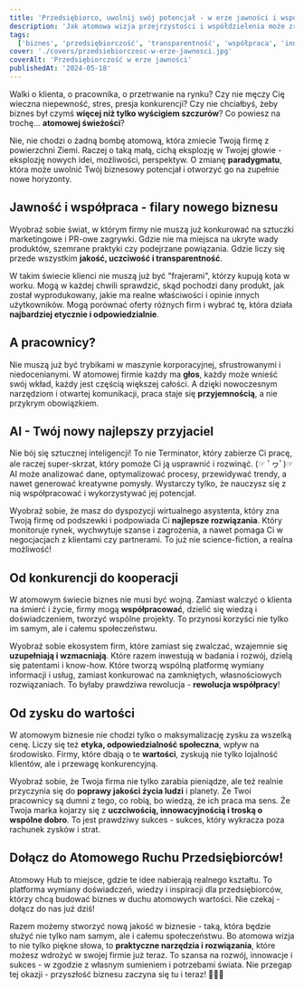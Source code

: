 ```yaml
---
title: 'Przedsiębiorco, uwolnij swój potencjał - w erze jawności i współpracy!'
description: 'Jak atomowa wizja przejrzystości i współdzielenia może zrewolucjonizować biznes, otwierając nowe możliwości rozwoju, innowacji i budowania zaufania?'
tags:
  ['biznes', 'przedsiębiorczość', 'transparentność', 'współpraca', 'innowacje']
cover: './covers/przedsiebiorczosc-w-erze-jawnosci.jpg'
coverAlt: 'Przedsiębiorczość w erze jawności'
publishedAt: '2024-05-18'
---
```


Walki o klienta, o pracownika, o przetrwanie na rynku? Czy nie męczy Cię wieczna niepewność, stres, presja konkurencji? Czy nie chciałbyś, żeby biznes był czymś **więcej niż tylko wyścigiem szczurów**? Co powiesz na trochę... **atomowej świeżości**?

Nie, nie chodzi o żadną bombę atomową, która zmiecie Twoją firmę z powierzchni Ziemi. Raczej o taką małą, cichą eksplozję w Twojej głowie - eksplozję nowych idei, możliwości, perspektyw. O zmianę **paradygmatu**, która może uwolnić Twój biznesowy potencjał i otworzyć go na zupełnie nowe horyzonty.

## Jawność i współpraca - filary nowego biznesu

Wyobraź sobie świat, w którym firmy nie muszą już konkurować na sztuczki marketingowe i PR-owe zagrywki. Gdzie nie ma miejsca na ukryte wady produktów, szemrane praktyki czy podejrzane powiązania. Gdzie liczy się przede wszystkim **jakość, uczciwość i transparentność**.

W takim świecie klienci nie muszą już być "frajerami", którzy kupują kota w worku. Mogą w każdej chwili sprawdzić, skąd pochodzi dany produkt, jak został wyprodukowany, jakie ma realne właściwości i opinie innych użytkowników. Mogą porównać oferty różnych firm i wybrać tę, która działa **najbardziej etycznie i odpowiedzialnie**.

## A pracownicy?

Nie muszą już być trybikami w maszynie korporacyjnej, sfrustrowanymi i niedocenianymi. W atomowej firmie każdy ma **głos**, każdy może wnieść swój wkład, każdy jest częścią większej całości. A dzięki nowoczesnym narzędziom i otwartej komunikacji, praca staje się **przyjemnością**, a nie przykrym obowiązkiem.

## AI - Twój nowy najlepszy przyjaciel

Nie bój się sztucznej inteligencji! To nie Terminator, który zabierze Ci pracę, ale raczej super-skrzat, który pomoże Ci ją usprawnić i rozwinąć. (☞ ﾟヮﾟ)☞ AI może analizować dane, optymalizować procesy, przewidywać trendy, a nawet generować kreatywne pomysły. Wystarczy tylko, że nauczysz się z nią współpracować i wykorzystywać jej potencjał.

Wyobraź sobie, że masz do dyspozycji wirtualnego asystenta, który zna Twoją firmę od podszewki i podpowiada Ci **najlepsze rozwiązania**. Który monitoruje rynek, wychwytuje szanse i zagrożenia, a nawet pomaga Ci w negocjacjach z klientami czy partnerami. To już nie science-fiction, a realna możliwość!

## Od konkurencji do kooperacji

W atomowym świecie biznes nie musi być wojną. Zamiast walczyć o klienta na śmierć i życie, firmy mogą **współpracować**, dzielić się wiedzą i doświadczeniem, tworzyć wspólne projekty. To przynosi korzyści nie tylko im samym, ale i całemu społeczeństwu.

Wyobraź sobie ekosystem firm, które zamiast się zwalczać, wzajemnie się **uzupełniają i wzmacniają**. Które razem inwestują w badania i rozwój, dzielą się patentami i know-how. Które tworzą wspólną platformę wymiany informacji i usług, zamiast konkurować na zamkniętych, własnościowych rozwiązaniach. To byłaby prawdziwa rewolucja - **rewolucja współpracy**!

## Od zysku do wartości

W atomowym biznesie nie chodzi tylko o maksymalizację zysku za wszelką cenę. Liczy się też **etyka, odpowiedzialność społeczna**, wpływ na środowisko. Firmy, które dbają o te **wartości**, zyskują nie tylko lojalność klientów, ale i przewagę konkurencyjną.

Wyobraź sobie, że Twoja firma nie tylko zarabia pieniądze, ale też realnie przyczynia się do **poprawy jakości życia ludzi** i planety. Że Twoi pracownicy są dumni z tego, co robią, bo wiedzą, że ich praca ma sens. Że Twoja marka kojarzy się z **uczciwością, innowacyjnością i troską o wspólne dobro**. To jest prawdziwy sukces - sukces, który wykracza poza rachunek zysków i strat.

## Dołącz do Atomowego Ruchu Przedsiębiorców!

Atomowy Hub to miejsce, gdzie te idee nabierają realnego kształtu. To platforma wymiany doświadczeń, wiedzy i inspiracji dla przedsiębiorców, którzy chcą budować biznes w duchu atomowych wartości. Nie czekaj - dołącz do nas już dziś!

Razem możemy stworzyć nową jakość w biznesie - taką, która będzie służyć nie tylko nam samym, ale i całemu społeczeństwu. Bo atomowa wizja to nie tylko piękne słowa, to **praktyczne narzędzia i rozwiązania**, które możesz wdrożyć w swojej firmie już teraz. To szansa na rozwój, innowacje i sukces - w zgodzie z własnym sumieniem i potrzebami świata. Nie przegap tej okazji - przyszłość biznesu zaczyna się tu i teraz! 🤝💼✨

